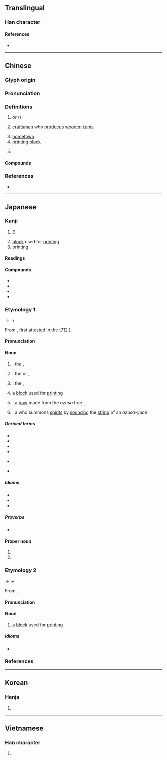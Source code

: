 {{character info/new}}
==Translingual==

===Han character===
{{Han char|rn=75|rad=木|as=07|sn=11|four=40941|canj=DYTJ,XDYTJ|ids=⿰木辛}}

====References====
* {{Han ref|kx=0528.250|dkj=14845|dj=0917.130|hdz=21219.030|uh=6893|ud=26771|bh=B1EA|bd=45546}}

----

==Chinese==
{{zh-forms}}
{{zh-wp}}

===Glyph origin===
{{Han etym}}

===Pronunciation===
{{zh-pron
|m=zǐ
|c=zi2
|mn=qz:chír/xm,zz:chú
|mc=y
|oc=y
|cat=n
}}

===Definitions===
{{zh-hanzi}}

# {{vern|yellow catalpa}} or {{vern|Chinese catalpa}} ({{taxlink|Catalpa ovata|species|noshow=1|ver=170110}})
# [[craftsman]] who [[produce]]s [[wooden]] [[item]]s
#: {{zh-l|梓匠}}
# [[hometown]]
# [[printing]] [[block]]
#: {{zh-l|付梓}}
# {{surname|lang=zh}}

====Compounds====
{{zh-der|上梓|付梓|吳敬梓|喬梓|杞梓|桑梓|桑梓之邦|梓人|梓匠|梓匠輪輿|梓器|梓宮|梓材|梓鄉|梓里|橋梓|荊南杞梓|賢喬梓|鄉梓|梓楠堤|木梓|洋梓}}

===References===
* {{R:twedu|A01935}}

----

==Japanese==

===Kanji===
{{ja-kanji|grade=|rs=木07}}

# {{vern|yellow catalpa}} ({{taxlink|Catalpa ovata|species|ver=180726}})
# [[block]] used for [[print]]ing
# [[printing]]

====Readings====
{{ja-readings
|goon=し
|kanon=し
|kun=あずさ-<あづさ-
}}

====Compounds====
{{der-top|Compounds}}
* {{ja-r|梓宮|しきゅう}}
* {{ja-r|梓行|しこう}}
* {{ja-r|梓人|しじん}}
* {{ja-r|桑梓|そうし}}
{{der-bottom}}

===Etymology 1===
<div>
{{wp|lang=ja}}
</div>
{{ja-kanjitab|あずさ|yomi=k}}
{{IPAchar|/adusa/}} → {{IPAchar|/ad͡zusa/}} → {{IPAchar|/azusa/}}

From {{inh|ja|ojp|sort=あずさ|-}}, first attested in the ''{{w|Kojiki}}'' (712 {{CE}}).

{{rfe|ja}}

====Pronunciation====
{{ja-pron|y=k|あずさ|acc=1|acc2=0|acc_ref=DJR|acc2_ref=DJR}}

====Noun====
{{ja-noun|あずさ|アズサ|hhira=あづさ|hkata=アヅサ}}

# {{synonym of|lang=ja|夜糞峰榛|tr=yogusominebari|nodot=1|sort=あずさ}}: the {{vern|Japanese cherry birch|pedia=1}}, {{taxlink|Betula grossa|species|ver=180726}}
# {{synonym of|lang=ja|[[木豇豆]], [[楸]]|tr=kisasage|nodot=1}}: the {{vern|yellow catalpa}} or {{vern|Chinese catalpa}}, {{taxlink|Catalpa ovata|species|ver=180726}}
# {{synonym of|lang=ja|赤芽柏|tr=akamegashiwa|nodot=1}}: the {{vern|Japanese mallotus}}, {{taxlink|Mallotus japonicus|species|ver=180726}}
# a [[block]] used for [[print]]ing {{gl|as it was originally made from the [[wood]] of the Chinese catalpa}}
#: {{syn|ja|版木|tr=hangi}}
# {{short for|lang=ja|梓弓|tr=azusa-yumi|nodot=1|sort=あずさ}}: a [[bow]] made from the ''azusa'' tree
# {{short for|lang=ja|梓巫女|tr=azusa-miko|nodot=1}}: a ''{{ll|ja|巫女|miko}}'' {{gl|[[unmarried]] [[female]] [[medium]]}} who summons [[spirits]] by [[sound]]ing the [[string]] of an ''azusa-yumi''

=====Derived terms=====
{{der-top}}
* {{ja-r|梓%川|^あずさ%-がわ}}
* {{ja-r|梓%巫女|あずさ%-みこ}}
* {{ja-r|梓%山|^あずさ%-やま}}
* {{ja-r|梓%弓|あずさ%-ゆみ}}
* {{ja-r|玉梓|たまずさ|rom=-}}, {{ja-r|玉章|たまずさ}}
* {{ja-r|根張り梓|ねはり あずさ}}
{{der-bottom}}

=====Idioms=====
* {{ja-r|梓に刻む|あずさ に きざむ}}
* {{ja-r|梓に鏤める|あずさ に ちりばめる}}
* {{ja-r|梓に上す|あずさ に のぼす}}

=====Proverbs=====
* {{ja-r|腰に梓の弓を張る|こし に あずさ の ゆみ を はる}}

====Proper noun====
{{ja-pos|proper noun|あずさ|hhira=あづさ}}

# {{given name|female|lang=ja|A=a|nodot=1|sort=あずさ}}
# {{surname|lang=ja|A=a|nodot=1|sort=あずさ}}

===Etymology 2===
{{ja-kanjitab|し|yomi=o}}
{{IPAchar|/t͡si/}} → {{IPAchar|/si/}} → {{IPAchar|/ɕi/}}

From {{bor|ja|ltc|sort=し|-}} {{ltc-l|梓}}.

====Pronunciation====
{{ja-pron|y=k|し|acc=1|acc_ref=DJR}}

====Noun====
{{ja-noun|し}}

# a [[block]] used for [[print]]ing {{gl|as it was originally made from the [[wood]] of the {{vern|Chinese catalpa}}}}
#: {{syn|ja|版木|tr=hangi}}

=====Idioms=====
* {{ja-r|梓に上す|し に のぼす}}

===References===
<references/>

----

==Korean==

===Hanja===
{{ko-hanja|hangeul=재|eumhun=|rv=jae|mr=chae|y=cay}}

# {{defn|lang=ko|sort=木07}}

----

==Vietnamese==

===Han character===
{{vi-hantu|[[tử]]|rs=木07}}

# {{defn|vi}}